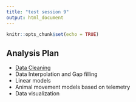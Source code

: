 ```yaml
---
title: "test session 9"
output: html_document
---
```


```r
knitr::opts_chunk$set(echo = TRUE)
```

## Analysis Plan

- [Data Cleaning](data-cleaning.html)
- Data Interpolation and Gap filling
- Linear models
- Animal movement models based on telemetry
- Data visualization